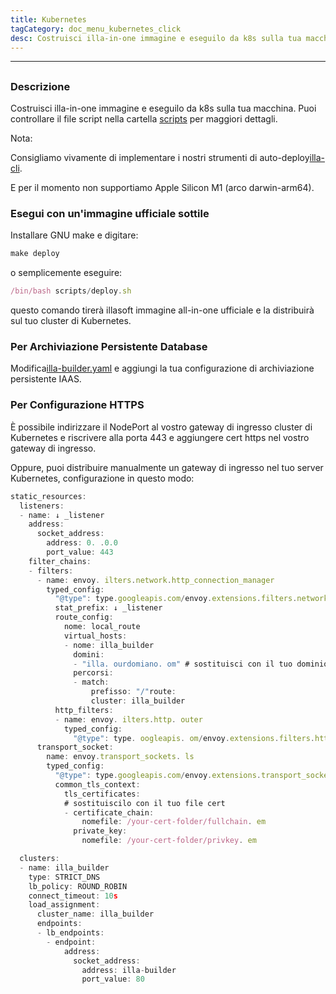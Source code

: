 ```yaml
---
title: Kubernetes
tagCategory: doc_menu_kubernetes_click
desc: Costruisci illa-in-one immagine e eseguilo da k8s sulla tua macchina.
---
```


* * *

## <Heading hidden>Kubernetes</Heading>

### Descrizione

Costruisci illa-in-one immagine e eseguilo da k8s sulla tua macchina. Puoi controllare il file script nella cartella [scripts](https://github.com/illacloud/deploy-illa-manually/blob/main/kubernetes/scripts) per maggiori dettagli.

Nota:

Consigliamo vivamente di implementare i nostri strumenti di auto-deploy[illa-cli](https://github.com/illacloud/illa).

E per il momento non supportiamo Apple Silicon M1 (arco darwin-arm64).

### Esegui con un'immagine ufficiale sottile

Installare GNU make e digitare:

```jsx
make deploy
```

o semplicemente eseguire:

```jsx
/bin/bash scripts/deploy.sh
```

questo comando tirerà illasoft immagine all-in-one ufficiale e la distribuirà sul tuo cluster di Kubernetes.

### Per Archiviazione Persistente Database

Modifica[illa-builder.yaml](https://github.com/illacloud/deploy-illa-manually/blob/main/kubernetes/illa-builder.yaml) e aggiungi la tua configurazione di archiviazione persistente IAAS.

### Per Configurazione HTTPS

È possibile indirizzare il NodePort al vostro gateway di ingresso cluster di Kubernetes e riscrivere alla porta 443 e aggiungere cert https nel vostro gateway di ingresso.

Oppure, puoi distribuire manualmente un gateway di ingresso nel tuo server Kubernetes, configurazione in questo modo:

```jsx
static_resources:
  listeners:
  - name: ↓ _listener
    address:
      socket_address:
        address: 0. .0.0
        port_value: 443
    filter_chains:
    - filters:
      - name: envoy. ilters.network.http_connection_manager
        typed_config:
          "@type": type.googleapis.com/envoy.extensions.filters.network.http_connection_manager.v3. ttpConnectionManager
          stat_prefix: ↓ _listener
          route_config:
            nome: local_route
            virtual_hosts:
            - nome: illa_builder
              domini:
              - "illa. ourdomiano. om" # sostituisci con il tuo dominio
              percorsi:
              - match:
                  prefisso: "/"route:
                  cluster: illa_builder
          http_filters:
          - name: envoy. ilters.http. outer
            typed_config:
              "@type": type. oogleapis. om/envoy.extensions.filters.http.router.v3.Router
      transport_socket:
        name: envoy.transport_sockets. ls
        typed_config:
          "@type": type.googleapis.com/envoy.extensions.transport_sockets.tls.v3. ownstreamTlsContext
          common_tls_context:
            tls_certificates:
            # sostituiscilo con il tuo file cert
            - certificate_chain:
                nomefile: /your-cert-folder/fullchain. em
              private_key:
                nomefile: /your-cert-folder/privkey. em

  clusters:
  - name: illa_builder
    type: STRICT_DNS
    lb_policy: ROUND_ROBIN
    connect_timeout: 10s
    load_assignment:
      cluster_name: illa_builder
      endpoints:
      - lb_endpoints:
        - endpoint:
            address:
              socket_address:
                address: illa-builder
                port_value: 80
```
